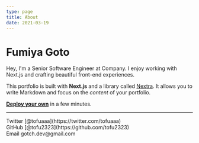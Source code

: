 ```yaml
---
type: page
title: About
date: 2021-03-19
---
```


# Fumiya Goto

Hey, I'm a Senior Software Engineer at Company. I enjoy working with Next.js and crafting beautiful front-end experiences.

This portfolio is built with **Next.js** and a library called [Nextra](https://nextra.vercel.app/). It allows you to write Markdown and focus on the _content_ of your portfolio.

[**Deploy your own**](https://vercel.com/new/git/external?repository-url=https://github.com/vercel-solutions/nextjs-portfolio-starter&project-name=portfolio&repository-name=portfolio) in a few minutes.

---

<div>
  Twitter [@tofuaaa](https://twitter.com/tofuaaa)
  <br />
  GitHub [@tofu2323](https://github.com/tofu2323)
  <br />
  Email gotch.dev@gmail.com
</div>
